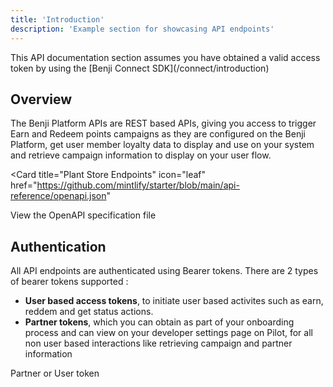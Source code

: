 ```yaml
---
title: 'Introduction'
description: 'Example section for showcasing API endpoints'
---
```


<Note>
  This API documentation section assumes you have obtained a valid access token by using the [Benji Connect SDK](/connect/introduction)
</Note>

## Overview

The Benji Platform APIs are REST based APIs, giving you access to trigger Earn and Redeem points campaigns as they are configured on the Benji Platform, get user member loyalty data to display and use on your system and retrieve campaign information to display on your user flow.

<Card
  title="Plant Store Endpoints"
  icon="leaf"
  href="https://github.com/mintlify/starter/blob/main/api-reference/openapi.json"
>
  View the OpenAPI specification file
</Card>

## Authentication

All API endpoints are authenticated using Bearer tokens. There are 2 types of bearer tokens supported :
- **User based access tokens**, to initiate user based activites such as earn, reddem and get status actions.
- **Partner tokens**, which you can obtain as part of your onboarding process and can view on your developer settings page on Pilot, for all non user based interactions like retrieving campaign and partner information

<ParamField header="Bearer <token>" type="string" required>
  Partner or User token
</ParamField>
